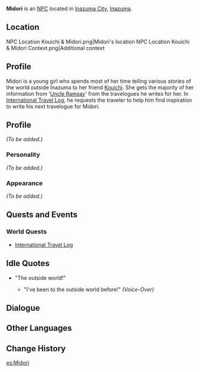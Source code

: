 {{Meta
<!-- REMOVE THIS TEMPLATE AFTER ADDING MISSING INFO -->
|missing_NPC_profile  = yes
}}
{{Character Infobox
|type             = NPC
|image            = NPC Midori.png
|region           = Inazuma
}}
'''Midori''' {{Lang|ja=緑}} is an [[NPC]] located in [[Inazuma City]], [[Inazuma]].

==Location==
<gallery hideaddbutton="true" captionalign="center">
NPC Location Kouichi & Midori.png|Midori's location
NPC Location Kouichi & Midori Context.png|Additional context
</gallery>

==Profile==
Midori is a young girl who spends most of her time telling various stories of the world outside Inazuma to her friend [[Kouichi]]. She gets the majority of her information from '[[Ramsay|Uncle Ramsay]]' from the travelogues he writes for her. In [[International Travel Log]], he requests the traveler to help him find inspiration to write his next travelogue for Midori.

==Profile==
<!-- detailed story/lore information goes here -->
''(To be added.)''

===Personality===
''(To be added.)''

===Appearance===
''(To be added.)''

==Quests and Events==
===World Quests===
* [[International Travel Log]]

==Idle Quotes==
* "The outside world!"
**{{A|VO Midori 01.ogg}} "I've been to the outside world before!" ''(Voice-Over)''

==Dialogue==
{{Transclude|Kouichi|Dialogue}}

==Other Languages==
{{Other Languages|default_hidden = 1
|en      = Midori
|zhs     = 小绿
|zhs_rm  = Xiǎo Lǜ
|zht     = 小綠
|zht_rm  = Xiǎo Lǜ
|ja      = 緑
|ja_rm   = Midori
|ko      = 미도리
|ko_rm   = Midori
|es      = Midori
|fr      = Midori
|ru      = Мидори
|th      = Midori
|vi      = Midori
|de      = Midori
|id      = Midori
|pt      = Midori
}}

==Change History==
{{Change History|2.0}}
<!--
==References==
{{Reflist}}-->

[[es:Midori]]